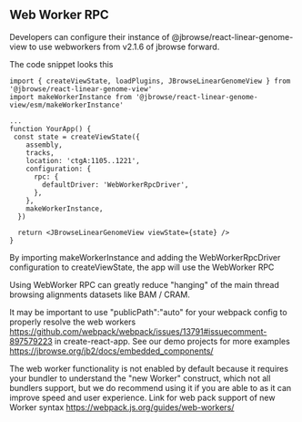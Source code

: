 
<Meta title="Using WebWorker RPC" />

## Web Worker RPC

Developers can configure their instance of @jbrowse/react-linear-genome-view to
use webworkers from v2.1.6 of jbrowse forward.

The code snippet looks this

```
import { createViewState, loadPlugins, JBrowseLinearGenomeView } from '@jbrowse/react-linear-genome-view'
import makeWorkerInstance from '@jbrowse/react-linear-genome-view/esm/makeWorkerInstance'

...
function YourApp() {
 const state = createViewState({
    assembly,
    tracks,
    location: 'ctgA:1105..1221',
    configuration: {
      rpc: {
        defaultDriver: 'WebWorkerRpcDriver',
      },
    },
    makeWorkerInstance,
  })

  return <JBrowseLinearGenomeView viewState={state} />
}

```

By importing makeWorkerInstance and adding the WebWorkerRpcDriver configuration
to createViewState, the app will use the WebWorker RPC

Using WebWorker RPC can greatly reduce "hanging" of the main thread browsing
alignments datasets like BAM / CRAM.

It may be important to use "publicPath":"auto" for your webpack config to
properly resolve the web workers
https://github.com/webpack/webpack/issues/13791#issuecomment-897579223 in
create-react-app. See our demo projects for more examples
https://jbrowse.org/jb2/docs/embedded_components/

The web worker functionality is not enabled by default because it requires your
bundler to understand the "new Worker" construct, which not all bundlers
support, but we do recommend using it if you are able to as it can improve speed
and user experience. Link for web pack support of new Worker syntax
https://webpack.js.org/guides/web-workers/

<Canvas withSource="open">
  <Story id="linear-view--with-web-worker" />
</Canvas>
